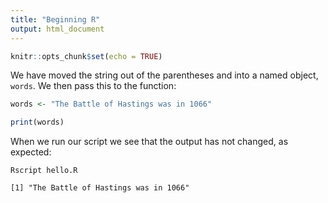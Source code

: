```yaml
---
title: "Beginning R"
output: html_document
---
```


```r
knitr::opts_chunk$set(echo = TRUE)
```

We have moved the string out of the parentheses and into a named object, 
`words`. We then pass this to the function:

```R
words <- "The Battle of Hastings was in 1066"

print(words)
```

When we run our script we see that the output has not changed, as expected:

```
Rscript hello.R

[1] "The Battle of Hastings was in 1066"
```

